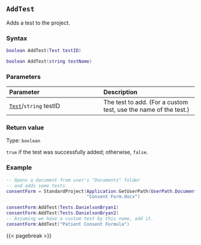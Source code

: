 ## `AddTest`

Adds a test to the project.

### Syntax {-}

``` .lua
boolean AddTest(Test testID)

boolean AddTest(string testName)
```

### Parameters {-}

**Parameter** | **Description**
| :-- | :-- |
| [`Test`](#test)/`string` testID | The test to add. (For a custom test, use the name of the test.) |

### Return value {-}

Type: `boolean`

`true` if the test was successfully added; otherwise, `false`.

### Example\index{examples!adding tests} {-}

``` .lua
-- Opens a document from user's "Documents" folder
-- and adds some tests.
consentForm = StandardProject(Application.GetUserPath(UserPath.Documents) ..
                              "Consent Form.docx")

consentForm:AddTest(Tests.DanielsonBryan1)
consentForm:AddTest(Tests.DanielsonBryan2)
-- Assuming we have a custom test by this name, add it.
consentForm:AddTest("Patient Consent Formula")
```

{{< pagebreak >}}